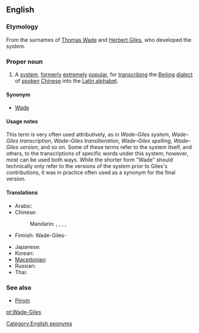 ==English==
{{wikipedia}}
===Etymology===
From the surnames of [[w:Thomas Wade|Thomas Wade]] and [[w:Herbert Giles|Herbert Giles]], who developed the system.

===Proper noun===
{{en-proper noun}}
# A [[system]], [[formerly]] [[extremely]] [[popular]], for [[transcribing]] the [[Beijing]] [[dialect]] of [[spoken]] [[Chinese]] into the [[Latin alphabet]].

====Synonym====
* [[Wade]]

====Usage notes====
This term is very often used attributively, as in ''Wade–Giles system'', ''Wade–Giles transcription'', ''Wade–Giles transliteration'', ''Wade–Giles spelling'', ''Wade–Giles version'', and so on. Some of these terms refer to the system itself, and others, to the transcriptions of specific words under this system; however, most can be used both ways. While the shorter form "Wade" should technically only refer to the versions of the system prior to Giles's contributions, it was in practice often used as a synonym for the final version.

====Translations====
{{trans-top|transcription system for Mandarin}}
* Arabic: {{t|ar|ويد–جيلز|m|tr=wayd-jaylz, wiid-jiilz}}
* Chinese:
*: Mandarin: {{t+|cmn|威妥瑪拼音|sc=Hani}}, {{t|cmn|威妥玛拼音|tr=Wēi-Tuǒmǎ pīnyīn|sc=Hani}}, {{t|cmn|威翟式拼音|tr=Wēi-Dí shì pīnyīn|sc=Hani}}, {{t|cmn|韋氏拼音|sc=Hani}}, {{t|cmn|韦氏拼音|tr=Wéi shì pīnyīn|sc=Hani}}
* Finnish: Wade-Giles-{{t+|fi|järjestelmä}}
{{trans-mid}}
* Japanese: {{t+|ja|ウェード式|tr=Wēdo-shiki}}
* Korean: {{t|ko|웨이드-자일스|tr=Weideu-Jailseu|sc=Hang}}
* [[Macedonian]]: {{t|mk|Вејд-Џајлс|tr=Vejd-Džajls}}
* Russian: {{t|ru|Уэйд-Джайлз|m|tr=Uéjd-Džájls}}
* Thai: {{t|th|เวด-ไจลส์|tr=wâyt jail}}
{{trans-bottom}}

===See also===
* [[Pinyin]]

[[Category:English eponyms]]

[[pt:Wade-Giles]]